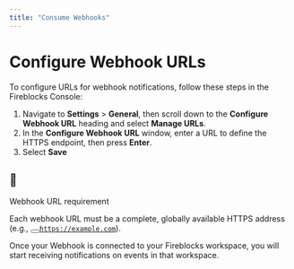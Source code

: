 ```yaml
---
title: "Consume Webhooks"
---
```

  
  # Configure Webhook URLs

To configure URLs for webhook notifications, follow these steps in the Fireblocks Console:

1.  Navigate to **Settings** > **General**, then scroll down to the **Configure Webhook URL** heading and select **Manage URLs**.
2.  In the **Configure Webhook URL** window, enter a URL to define the HTTPS endpoint, then press **Enter**.
3.  Select **Save**

<Info>

## 📘

Webhook URL requirement

Each webhook URL must be a complete, globally available HTTPS address (e.g., <button aria-label="Copy Code" class="rdmd-code-copy fa"></button><code class="rdmd-code lang- theme-light" data-lang="" name="" tabindex="0">https://example.com</code>).

</Info>

Once your Webhook is connected to your Fireblocks workspace, you will start receiving notifications on events in that workspace.